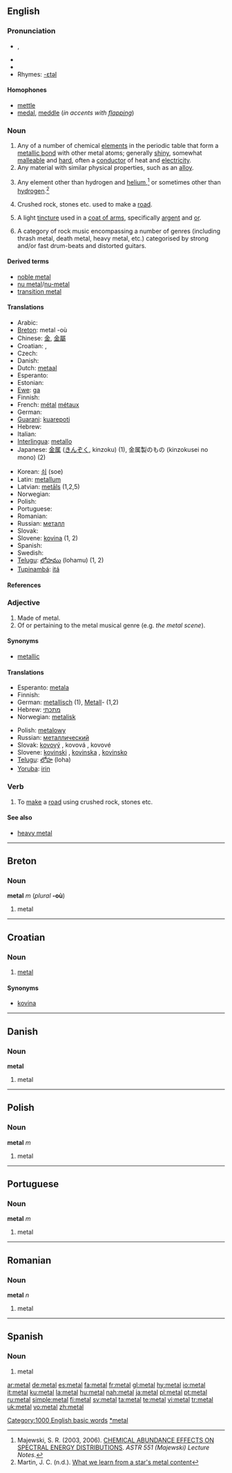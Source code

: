 {{wikipedia}}
{{see|métal}}
==English==

===Pronunciation===
* {{IPA|/ˈmɛtəl/}}, {{SAMPA|/"mEt@l/}}
* {{audio|en-us-metal.ogg|Audio (US)}}
* {{audio|en-uk-metal.ogg|Audio (UK)}}
* Rhymes: [[Rhymes:English:-ɛtəl|-ɛtəl]]

====Homophones====
* [[mettle]]
* [[medal]], [[meddle]] (''in accents with [[flapping]]'')

===Noun===
{{en-noun|s|-}}

# Any of a number of chemical [[element]]s in the periodic table that form a [[metallic bond]] with other metal atoms; generally [[shiny]], somewhat [[malleable]] and [[hard]], often a [[conductor]] of heat and [[electricity]].
# Any material with similar physical properties, such as an [[alloy]].
# {{astronomy}} Any element other than hydrogen and [[helium]],<ref>Majewski, S. R. (2003, 2006). [http://www.astro.virginia.edu/class/majewski/astr551/lectures/ABUNDANCES/abundances.html CHEMICAL ABUNDANCE EFFECTS ON SPECTRAL ENERGY DISTRIBUTIONS]. ''ASTR 551 (Majewski) Lecture Notes.''</ref> or sometimes other than [[hydrogen]].<ref>Martin, J. C. (n.d.). [http://etacar.umn.edu/~martin/rrlyrae/metals.htm What we learn from a star's metal content]</ref>
# Crushed rock, stones etc. used to make a [[road]].
# {{tincture}} A light [[tincture]] used in a [[coat of arms]], specifically [[argent]] and [[or]].
# A category of rock music encompassing a number of genres (including thrash metal, death metal, heavy metal, etc.) categorised by strong and/or fast drum-beats and distorted guitars.

====Derived terms====
* [[noble metal]]
* [[nu metal]]/[[nu-metal]]
* [[transition metal]]

====Translations====
{{trans-top|atomic element''' or '''material made of such atoms}}
* Arabic: {{t-|ar|معدن|sc=Arab}}
* [[Breton]]: metal {{m}} -où {{p}}
* Chinese: [[金]], [[金屬]]
* Croatian: {{t-|hr|metal|m}}, {{t+|hr|kovina|f}}
* Czech: {{t-|cs|kov|m}}
* Danish: {{t-|da|metal}}
* Dutch: [[metaal]] {{n}}
* Esperanto: {{t-|eo|metalo|xs=Esperanto}}
* Estonian: {{t-|et|metall}}
* [[Ewe]]: [[ga]]
* Finnish: {{t+|fi|metalli}}
* French: [[métal]] {{m|p}} [[métaux]]
* German: {{t+|de|Metall|n}}
* [[Guarani]]: [[kuarepoti]]
* Hebrew: {{he-translation|מתכת|matékhet}} {{f}}
* Italian: {{t+|it|metallo}}
* [[Interlingua]]: [[metallo]]
* Japanese: [[金属]] ([[きんぞく]], kinzoku) (1), 金属製のもの (kinzokusei no mono) (2)
{{trans-mid}}
* Korean: [[쇠]] (soe)
* Latin: [[metallum]]
* Latvian: [[metāls]] {{m}} (1,2,5)
* Norwegian: {{t-|no|metall|n}}
* Polish: {{t+|pl|metal|m}}
* Portuguese: {{t+|pt|metal|m}}
* Romanian: {{t-|ro|metal|n}}
* Russian: [[металл]] {{m}}
* Slovak: {{t-|sk|kov|m}}
* Slovene: [[kovina]] {{f}} (1, 2)
* Spanish: {{t+|es|metal|m}}
* Swedish: {{t+|sv|metall}}
* [[Telugu]]: [[లోహము]] (lohamu) (1, 2)
* [[Tupinambá]]: [[itá]]
{{trans-bottom}}

====References====
<references />

===Adjective===
{{en-adj|-}}

# Made of metal.
# Of or pertaining to the metal musical genre (e.g. ''the metal scene'').

====Synonyms====
* [[metallic]]

====Translations====
{{top}}
* Esperanto: [[metala]]
* Finnish: {{t-|fi|metallinen}}
* German: [[metallisch]] (1), [[Metall]]- (1,2)
* Hebrew: [[מתכתי]]
* Norwegian: [[metalisk]]
{{mid}}
* Polish: [[metalowy]]
* Russian: [[металлический]]
* Slovak: [[kovový]] {{m}}, kovová {{f}}, kovové {{n}}
* Slovene: [[kovinski]] {{m}}, [[kovinska]] {{f}}, [[kovinsko]] {{n}}
* [[Telugu]]: [[లోహ]] (loha)
* [[Yoruba]]: [[irin]]
{{bottom}}

===Verb===
{{en-verb|metal|l|ed}}

# To [[make]] a [[road]] using crushed rock, stones etc.

====See also====
* [[heavy metal]]

[[Category:1000 English basic words]]

----

==Breton==

===Noun===
'''metal''' ''m'' (''plural'' '''-où''')

# metal

----

==Croatian==

===Noun===
{{hr-noun|m}}

# {{chemistry|lang=hr}} [[#English|metal]]

====Synonyms====
* [[kovina#Croatian|kovina]]

----

==Danish==

===Noun===
'''metal'''

# metal

----

==Polish==

===Noun===
'''metal''' ''m''

# metal

----

==Portuguese==

===Noun===
'''metal''' ''m''

# metal

----

==Romanian==

===Noun===
'''metal''' ''n''

# metal

----

==Spanish==

===Noun===
{{es-noun-m|pl=metales}}

# metal

[[Category:es:Metals|*metal]]

[[ar:metal]]
[[de:metal]]
[[es:metal]]
[[fa:metal]]
[[fr:metal]]
[[gl:metal]]
[[hy:metal]]
[[io:metal]]
[[it:metal]]
[[ku:metal]]
[[la:metal]]
[[hu:metal]]
[[nah:metal]]
[[ja:metal]]
[[pl:metal]]
[[pt:metal]]
[[ru:metal]]
[[simple:metal]]
[[fi:metal]]
[[sv:metal]]
[[ta:metal]]
[[te:metal]]
[[vi:metal]]
[[tr:metal]]
[[uk:metal]]
[[vo:metal]]
[[zh:metal]]